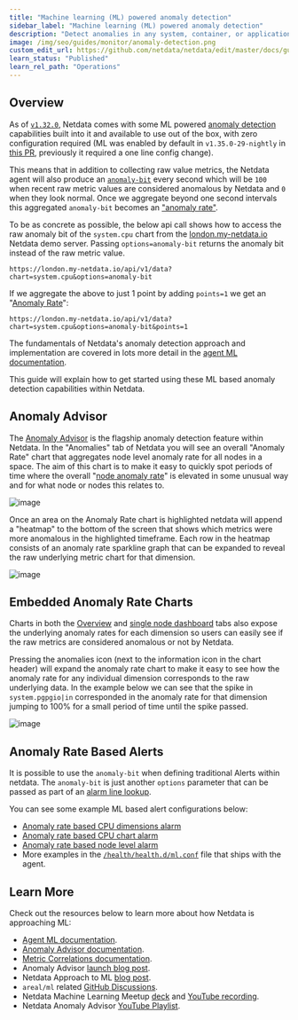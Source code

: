 ```yaml
---
title: "Machine learning (ML) powered anomaly detection"
sidebar_label: "Machine learning (ML) powered anomaly detection"
description: "Detect anomalies in any system, container, or application in your infrastructure with machine learning and the open-source Netdata Agent."
image: /img/seo/guides/monitor/anomaly-detection.png
custom_edit_url: https://github.com/netdata/netdata/edit/master/docs/guides/monitor/anomaly-detection.md
learn_status: "Published"
learn_rel_path: "Operations"
---
```




## Overview

As of [`v1.32.0`](https://github.com/netdata/netdata/releases/tag/v1.32.0), Netdata comes with some ML powered [anomaly detection](https://en.wikipedia.org/wiki/Anomaly_detection) capabilities built into it and available to use out of the box, with zero configuration required (ML was enabled by default in `v1.35.0-29-nightly` in [this PR](https://github.com/netdata/netdata/pull/13158), previously it required a one line config change).

This means that in addition to collecting raw value metrics, the Netdata agent will also produce an [`anomaly-bit`](/docs/nightly/configuration/configure-machine-learning-ml-powered-anomaly-detection#anomaly-bit---100--anomalous-0--normal) every second which will be `100` when recent raw metric values are considered anomalous by Netdata and `0` when they look normal. Once we aggregate beyond one second intervals this aggregated `anomaly-bit` becomes an ["anomaly rate"](/docs/nightly/configuration/configure-machine-learning-ml-powered-anomaly-detection#anomaly-rate---averageanomaly-bit).

To be as concrete as possible, the below api call shows how to access the raw anomaly bit of the `system.cpu` chart from the [london.my-netdata.io](https://london.my-netdata.io) Netdata demo server. Passing `options=anomaly-bit` returns the anomaly bit instead of the raw metric value.

```
https://london.my-netdata.io/api/v1/data?chart=system.cpu&options=anomaly-bit
```

If we aggregate the above to just 1 point by adding `points=1` we get an "[Anomaly Rate](/docs/nightly/configuration/configure-machine-learning-ml-powered-anomaly-detection#anomaly-rate---averageanomaly-bit)":

```
https://london.my-netdata.io/api/v1/data?chart=system.cpu&options=anomaly-bit&points=1
```

The fundamentals of Netdata's anomaly detection approach and implementation are covered in lots more detail in the [agent ML documentation](/docs/nightly/configuration/configure-machine-learning-ml-powered-anomaly-detection). 

This guide will explain how to get started using these ML based anomaly detection capabilities within Netdata.

## Anomaly Advisor

The [Anomaly Advisor](/docs/nightly/operations/anomaly-advisor) is the flagship anomaly detection feature within Netdata. In the "Anomalies" tab of Netdata you will see an overall "Anomaly Rate" chart that aggregates node level anomaly rate for all nodes in a space. The aim of this chart is to make it easy to quickly spot periods of time where the overall "[node anomaly rate](/docs/nightly/configuration/configure-machine-learning-ml-powered-anomaly-detection#node-anomaly-rate)" is elevated in some unusual way and for what node or nodes this relates to.

![image](https://user-images.githubusercontent.com/2178292/175928290-490dd8b9-9c55-4724-927e-e145cb1cc837.png)

Once an area on the Anomaly Rate chart is highlighted netdata will append a "heatmap" to the bottom of the screen that shows which metrics were more anomalous in the highlighted timeframe. Each row in the heatmap consists of an anomaly rate sparkline graph that can be expanded to reveal the raw underlying metric chart for that dimension.

![image](https://user-images.githubusercontent.com/2178292/175929162-02c8fe69-cc4f-4cf4-9b3a-a5e559a6feca.png)

## Embedded Anomaly Rate Charts

Charts in both the [Overview](/docs/nightly/operations/visualizations/home-overview-and-single-node-view) and [single node dashboard](/docs/nightly/operations/visualizations/home-overview-and-single-node-view#jump-to-single-node-dashboards) tabs also expose the underlying anomaly rates for each dimension so users can easily see if the raw metrics are considered anomalous or not by Netdata.

Pressing the anomalies icon (next to the information icon in the chart header) will expand the anomaly rate chart to make it easy to see how the anomaly rate for any individual dimension corresponds to the raw underlying data. In the example below we can see that the spike in `system.pgpgio|in` corresponded in the anomaly rate for that dimension jumping to 100% for a small period of time until the spike passed.

![image](https://user-images.githubusercontent.com/2178292/175933078-5dd951ff-7709-4bb9-b4be-34199afb3945.png)

## Anomaly Rate Based Alerts

It is possible to use the `anomaly-bit` when defining traditional Alerts within netdata. The `anomaly-bit` is just another `options` parameter that can be passed as part of an [alarm line lookup](https://learn.netdata.cloud/docs/agent/health/reference#alarm-line-lookup). 

You can see some example ML based alert configurations below:

- [Anomaly rate based CPU dimensions alarm](https://learn.netdata.cloud/docs/agent/health/reference#example-8---anomaly-rate-based-cpu-dimensions-alarm)
- [Anomaly rate based CPU chart alarm](https://learn.netdata.cloud/docs/agent/health/reference#example-9---anomaly-rate-based-cpu-chart-alarm)
- [Anomaly rate based node level alarm](https://learn.netdata.cloud/docs/agent/health/reference#example-10---anomaly-rate-based-node-level-alarm)
- More examples in the [`/health/health.d/ml.conf`](https://github.com/netdata/netdata/blob/master/health/health.d/ml.conf) file that ships with the agent.

## Learn More

Check out the resources below to learn more about how Netdata is approaching ML:

- [Agent ML documentation](/docs/nightly/configuration/configure-machine-learning-ml-powered-anomaly-detection).
- [Anomaly Advisor documentation](/docs/nightly/operations/anomaly-advisor).
- [Metric Correlations documentation](/docs/nightly/operations/metric-correlations).
- Anomaly Advisor [launch blog post](https://www.netdata.cloud/blog/introducing-anomaly-advisor-unsupervised-anomaly-detection-in-netdata/).
- Netdata Approach to ML [blog post](https://www.netdata.cloud/blog/our-approach-to-machine-learning/).
- `areal/ml` related [GitHub Discussions](https://github.com/netdata/netdata/discussions?discussions_q=label%3Aarea%2Fml).
- Netdata Machine Learning Meetup [deck](https://docs.google.com/presentation/d/1rfSxktg2av2k-eMwMbjN0tXeo76KC33iBaxerYinovs/edit?usp=sharing) and [YouTube recording](https://www.youtube.com/watch?v=eJGWZHVQdNU).
- Netdata Anomaly Advisor [YouTube Playlist](https://youtube.com/playlist?list=PL-P-gAHfL2KPeUcCKmNHXC-LX-FfdO43j). 
